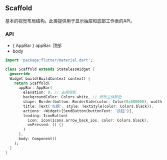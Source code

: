 ## Scaffold

基本的视觉布局结构。此类提供用于显示抽屉和底部工作表的API。

### API

* { AppBar } appBar: 顶部
* body

```dart
import 'package:flutter/material.dart';

class Scaffold extends StatelessWidget {
  @override
  Widget build(BuildContext context) {
    return Scaffold(
      appBar: AppBar(
        elevation: 0, // 去除阴影
        backgroundColor: Colors.white, // 修改主体颜色
        shape: Border(bottom: BorderSide(color: Color(0x000000), width: 1)), // 下边框
        title: Text('标题', style: TextStyle(color: Colors.black)),
        actions: <Widget>[SendButton(buttonText: '按钮')],
        leading: IconButton(
          icon: Icon(Icons.arrow_back_ios, color: Colors.black),
          onPressed: () {}
        )
      ),
      body: Component()
    );
  }
}
```
